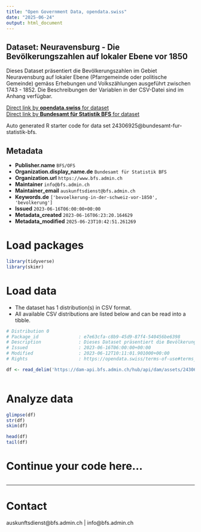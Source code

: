 ```yaml
---
title: "Open Government Data, opendata.swiss"
date: "2025-06-24"
output: html_document
---
```


## Dataset: Neuravensburg - Die Bevölkerungszahlen auf lokaler Ebene vor 1850

Dieses Dataset präsentiert die Bevölkerungszahlen im Gebiet Neuravensburg auf lokaler Ebene (Pfarrgemeinde oder politische Gemeinde) gemäss Erhebungen und Volkszählungen ausgeführt zwischen 1743 - 1852. Die Beschreibungen der Variablen in der CSV-Datei sind im Anhang verfügbar.

[Direct link by **opendata.swiss** for dataset](https://opendata.swiss/de/dataset/neuravensburg-die-bevolkerungszahlen-auf-lokaler-ebene-vor-1850)<br>
[Direct link by **Bundesamt für Statistik BFS** for dataset](https://www.bfs.admin.ch/asset/de/ts-x-01-2223-EN)

Auto generated R starter code for data set 24306925@bundesamt-fur-statistik-bfs.

## Metadata

- **Publisher.name** `BFS/OFS`
- **Organization.display_name.de** `Bundesamt für Statistik BFS`
- **Organization.url** `https://www.bfs.admin.ch`
- **Maintainer** `info@bfs.admin.ch`
- **Maintainer_email** `auskunftsdienst@bfs.admin.ch`
- **Keywords.de** `['bevoelkerung-in-der-schweiz-vor-1850', 'bevolkerung']`
- **Issued** `2023-06-16T06:00:00+00:00`
- **Metadata_created** `2023-06-16T06:23:20.164629`
- **Metadata_modified** `2025-06-23T10:42:51.261269`


# Load packages

```r

library(tidyverse)
library(skimr)

```

# Load data

-   The dataset has 1 distribution(s) in CSV format.
-   All available CSV distributions are listed below and can be read into a tibble.

```r

# Distribution 0
# Package_id               : e7e63cfa-c8b9-45d9-87f4-540456be6398
# Description              : Dieses Dataset präsentiert die Bevölkerungszahlen im Gebiet Neuravensburg auf lokaler Ebene (Pfarrgemeinde oder politische Gemeinde) gemäss Erhebungen und Volkszählungen ausgeführt zwischen 1743 - 1852. Die Beschreibungen der Variablen in der CSV-Datei sind im Anhang verfügbar.
# Issued                   : 2023-06-16T06:00:00+00:00
# Modified                 : 2023-06-12T10:11:01.901000+00:00
# Rights                   : https://opendata.swiss/terms-of-use#terms_by_ask

df <- read_delim('https://dam-api.bfs.admin.ch/hub/api/dam/assets/24306941/master')



```

# Analyze data

```r

glimpse(df)
str(df)
skim(df)

head(df)
tail(df)

```

# Continue your code here...

```r

```

------------------------------------------------------------------------

# Contact

auskunftsdienst@bfs.admin.ch | info@bfs.admin.ch
